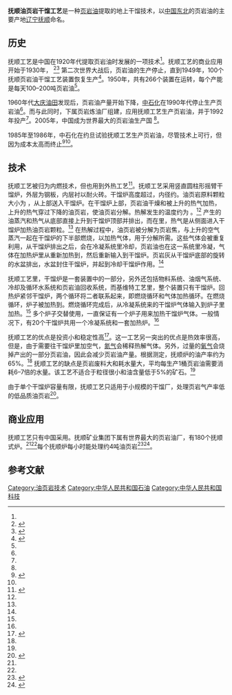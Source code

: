 {{Infobox industrial process
| name           = 抚顺油页岩干馏工艺
| image          = 
| caption        = 
| type           = 化工
| sector         = [[化学工业|化学工业]]<br>[[石油工业|石油工业]]
| technologies   = 
| feedstock      = [[油页岩|油页岩]]
| product        = [[页岩油|页岩油]]
| companies      = {{CHN}}{{link-en|抚顺矿业集团公司|Fushun Mining Group}}
| facility       = 抚顺页岩油厂
| inventor       = 
| year           = 1920年代
| developer      = 
}}
'''抚顺油页岩干馏工艺'''是一种[[页岩油|页岩油]]提取的地上干馏技术，以[[中国东北|中国东北]]的页岩油的主要产地[[辽宁|辽宁]][[抚顺|抚顺]]命名。

==历史==
抚顺工艺是中国在1920年代提取页岩油时发展的一项技术<ref name=qian/>。抚顺工艺的商业应用开始于1930年，<!--  The commercial-scale utilization of the process began in 1930 with the construction of "Refinery No. 1".--><ref name=id>
{{cite paper
 |title       = Shale oil: Perspective with China focus
 |publisher   = Intelligence Dynamics
 |url         = http://www.accelenergy.com/downloads/Shale_Oil_in_China.pdf
 |format      = PDF
 |date        = 2007-03-07
 |accessdate  = 2009-02-14
 |deadurl     = yes
 |archiveurl  = https://web.archive.org/web/20140714215802/http://www.accelenergy.com/downloads/Shale_Oil_in_China.pdf
 |archivedate = 2014-07-14
}}
</ref><ref name=dyni>{{Cite paper
 | last =Dyni
 | first =John R.
 | title =Geology and resources of some world oil-shale deposits. Scientific Investigations Report 2005–5294
 | publisher =U.S. Department of the Interior. U.S. Geological Survey
 | year =2006
 | url =http://pubs.usgs.gov/sir/2005/5294/pdf/sir5294_508.pdf
 | format =PDF
 | accessdate =2009-02-14
 | journal =
 | archive-date =2020-04-22
 | archive-url =https://web.archive.org/web/20200422153629/https://pubs.usgs.gov/sir/2005/5294/pdf/sir5294_508.pdf
 | dead-url =no
 }}</ref>  第二次世界大战后，页岩油的生产停止，直到1949年，100个抚顺页岩油干馏工艺装置恢复生产<ref name=qian2>{{Cite conference
 | last1 = Qian
 | first1 = Jialin
 | last2 = Wang
 | first2 = Jianqiu
 | last3 = Li
 | first3 = Shuyuan
 | title = Oil Shale Activity in China
 | conference = 26th Oil Shale Symposium
 | publisher = [[Colorado_School_of_Mines|Colorado School of Mines]]
 | url = http://www.ceri-mines.org/A02c-JialinQianpaper.pdf.pdf
 | format = PDF
 | year = 2006
 | accessdate = 2009-02-14
 | archive-date = 2011-07-25
 | archive-url = https://web.archive.org/web/20110725153401/http://www.ceri-mines.org/A02c-JialinQianpaper.pdf.pdf
 | dead-url = no
 }}</ref>。1950年，共有266个装置在运转，每个产能是每天100–200吨页岩油<ref name="id"/>。

1960年代[[大庆油田|大庆油田]]发现后，页岩油产量开始下降，[[中石化|中石化]]在1990年代停止生产页岩油<ref name=qian2/>。而与此同时，{{link-en|抚顺矿业集团公司|Fushun Mining Group}}下属页岩炼油厂组建，应用抚顺工艺生产页岩油，并于1992年投产<ref name=dyni/>。2005年，中国成为世界最大的页岩油生产国  <ref name="id" />。

1985年至1986年，中石化在约旦试验抚顺工艺生产页岩油，尽管技术上可行，但因为成本太高而终止<ref name=jordan2>
{{Cite paper
 |last1      = Alali
 |first1     = Jamal
 |last2      = Abu Salah
 |first2     = Abdelfattah
 |last3      = Yasin
 |first3     = Suha M.
 |last4      = Al Omari
 |first4     = Wasfi
 |title      = Oil Shale in Jordan
 |publisher  = Natural Resources Authority of Jordan
 |date       = 2006
 |url        = http://www.nra.gov.jo/images/stories/pdf_files/Oil_Shale.pdf
 |format     = PDF
 |accessdate = 2009-02-17
}}{{dead link|date=2017年12月 |bot=InternetArchiveBot |fix-attempted=yes }}
</ref><ref name=fushun2/>。

==技术==
抚顺工艺被归为内燃技术，但也用到外热工艺<ref name=AICHE>{{Cite paper
 | last = Burnham
 | first = Alan K.
 | last2 = McConaghy
 | first2 = James R.
 | title = Comparison of the acceptability of various oil shale processes
 | date = 2006-10-16
 | place = Golden
 | publisher = 26th Oil shale symposium
 | url = https://e-reports-ext.llnl.gov/pdf/341283.pdf
 | format = PDF
 | id = UCRL-CONF-226717
 | accessdate = 2009-01-04
 | journal = 
 | author = 
 | archive-url = https://web.archive.org/web/20160213164539/https://e-reports-ext.llnl.gov/pdf/341283.pdf
 | archive-date = 2016-02-13
 | dead-url = yes
 }}</ref>。抚顺工艺采用竖直圆柱形摇臂干馏炉，外层为钢板，内层衬以耐火砖。干馏炉高度超过{{convert|10|m|ft}}，内径约{{convert|3|m|ft}}。油页岩原料颗粒大小为 {{convert|10|to|75|mm|in|1}}，从上部送入干馏炉。在干馏炉上部，页岩油干燥和被上升的热气加热，上升的热气穿过下降的油页岩，使油页岩分解。热解发生的温度约为 {{convert|500|°C|°F|-1}}。<ref name=qian/>  产生的油蒸汽和热气从底部直接上升到干馏炉顶部并排出，而在{{link-en|基维特工艺|Kiviter process}}里，热气是从侧面进入干馏炉加热油页岩颗粒。<ref name=fushun/> 在热解过程中，油页岩被分解为页岩焦，与上升的空气蒸汽一起在干馏炉的下半部燃烧，以加热气体，用于分解所需。这些气体会被重复利用，从干馏炉排出之后，会在冷凝系统里冷却，页岩油也在这一系统里冷凝，气体在加热炉里从{{convert|500|°C|°F|-1}}重新加热到{{convert|700|°C|°F|-1}}，然后重新输入到干馏炉。页岩灰从干馏炉底部的旋转的水盆排出，水盆封住干馏炉，并起到冷却干馏炉作用。<ref name=qian/>

抚顺工艺里，干馏炉是一套装置中的一部分，另外还包括物料系统、油烟气系统、冷却及循环水系统和页岩油回收系统，而基维特工艺里，整个装置只有干馏炉。回热炉紧邻干馏炉，两个循环将二者联系起来，即燃烧循环和气体加热循环。在燃烧循环，炉子被加热到{{convert|1000|°C|°F|-1}}。燃烧循环完成后，从冷凝系统来的干馏炉气体输入到炉子里加热。<ref name=fushun/>  多个炉子交替使用，一直保证有一个炉子用来加热干馏炉气体。一般情况下，有20个干馏炉共用一个冷凝系统和一套加热炉。<ref name=qian/>

抚顺工艺的优点是投资小和稳定性高<ref name=chemical>
{{Cite news
 | title= Present development status of oil shale
 | publisher = China Chemical Reporter
 | date=2008-11-26
 | url= https://www.entrepreneur.com/tradejournals/article/190244440.html
 | accessdate=2009-02-17}}
</ref>。这一工艺另一突出的优点是热效率很高，但是，由于需要往干馏炉里加空气，[[氮气|氮气]]会稀释热解气体。另外，过量的[[氧气|氧气]]会烧掉产出的一部分页岩油，因此会减少页岩油产量。根据{{link-en|费歇尔分析法|Fischer Assay}}测定，抚顺炉的油产率约为65%。<ref name=qian/> 抚顺工艺的缺点是页岩废料大和耗水量大，平均每生产1桶页岩油需要消耗6–7倍的水量。该工艺不适合于粒径很小和油含量低于5%的矿石。<ref name=chemical/>

由于单个干馏炉容量有限，抚顺工艺只适用于小规模的干馏厂，处理页岩气产率低的低品质油页岩<ref name=qian>
{{Cite conference
 |last1       = Qian
 |first1      = Jialin
 |last2       = Wang
 |first2      = Jianqiu
 |title       = World oil shale retorting technologies
 |publisher   = International Oil Shale Conference
 |date        = 2006-11-07
 |location    = [[Amman|Amman]], [[Jordan|Jordan]]
 |url         = http://www.sdnp.jo/International_Oil_Conference/rtos-A118.pdf
 |format      = PDF
 |accessdate  = 2009-02-14
 |deadurl     = yes
 |archiveurl  = https://web.archive.org/web/20080527234146/http://www.sdnp.jo/International_Oil_Conference/rtos-A118.pdf
 |archivedate = 2008年5月27日
 |df          = 
}}
</ref>。

==商业应用==
抚顺工艺只有中国采用。抚顺矿业集团下属有世界最大的页岩油厂，有180个抚顺式炉。<ref name=fushun2/><ref name=fushun/>每个抚顺炉每小时能处理约4吨油页岩<ref name=fushun2>
{{Cite paper
 |last        = Yin
 |first       = Liang
 |title       = Current status of oil shale industry in Fushun, China
 |publisher   = International Oil Shale Conference
 |date        = 2006-11-07
 |place       = Amman, Jordan
 |url         = http://www.sdnp.jo/International_Oil_Conference/rtos-A106.pdf
 |format      = PDF
 |accessdate  = 2009-02-14
 |deadurl     = yes
 |archiveurl  = https://web.archive.org/web/20070928110915/http://www.sdnp.jo/International_Oil_Conference/rtos-A106.pdf
 |archivedate = 2007年9月28日
 |df          = 
}}
</ref><ref name=fushun>{{Cite journal
 |last         = Purga
 |first        = Jaanus
 |title        = Today's rainbow ends in Fushun
 |journal      = Oil Shale. A Scientific-Technical Journal
 |publisher    = Estonian Academy Publishers
 |volume       = 21
 |issue        = 4
 |pages        = 269–272
 |year         = 2004
 |url          = http://www.kirj.ee/public/oilshale/1_purga_2004_4.pdf
 |format       = PDF
 |issn         = 0208-189X
 |accessdate   = 2009-02-14
 |archive-date = 2010-12-07
 |archive-url  = https://web.archive.org/web/20101207000000/http://kirj.ee/public/oilshale/1_purga_2004_4.pdf
 |dead-url     = no
}}</ref>。
<!-- 
==参见==
* [[中华人民共和国能源政策|中华人民共和国能源政策]]
* [[Oil_shale_in_China|Oil shale in China]]
* [[Kiviter_process|Kiviter process]]
* [[Alberta_Taciuk_Process|Alberta Taciuk Process]]
* [[Petrosix|Petrosix]]
* [[Galoter_process|Galoter process]]
* [[TOSCO_II_process|TOSCO II process]]
* [[Paraho_process|Paraho process]]
* [[Lurgi-Ruhrgas_process|Lurgi-Ruhrgas process]]
 -->

== 参考文献 ==
{{Reflist|2}}

[[Category:油页岩技术|Category:油页岩技术]]
[[Category:中华人民共和国石油|Category:中华人民共和国石油]]
[[Category:中华人民共和国科技|Category:中华人民共和国科技]]